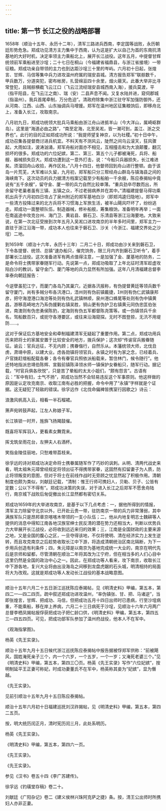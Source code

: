 ```yaml
---
---
---
```

title: 第一节 长江之役的战略部署
---




1658年（顺治十五年、永历十二年），清军三路进兵西南，李定国等战败，永历朝廷形势危急。郑成功见清方主力集中于西南，认为这是扩大以自己为首的东南抗清基地的大好时机，决定率领主力乘船北上，展开长江战役。这年五月，中提督甘辉统领前军乘船进至沙埕；二十七日在桐山（今福建省福鼎县，与浙江省接境）一带征粮。郑成功亲自带领的主力也到达距沙埕三十里的岑屿。六月初十日起，张煌言、甘辉、马信等集中兵力进攻温州府属的瑞安县城。清方报告郑军“联䑸数千，甲兵数万，分道突犯，密布帐房，扎营绵亘四十余里，烟火蔽天。此番大举非比寻常登犯，且贼䑸横截飞云江口（飞云江流经瑞安县城西南入海），援兵莫渡，平（指平阳县，在飞云江之南）、瑞（安）二县声息不闻。又复水陆并进，窥伺郡城（指温州）。我兵首尾牵制，万分危迫”。清政府除集中浙江驻守军加强防御外，还从河南、江西、山西、山东抽调兵马增援。郑军在温州地区征集粮饷后，即移舟北上，准备入长江，攻取南京。

八月初九日，郑成功统领大批兵马乘船由浙江舟山进抵羊山（今大洋山，属崎岖群岛）。这里是“海道必由之路”，“南至定海，北至吴淞，皆一潮可到，盖江、浙之交界也”。此行的目的正如郑成功所说：“我提师望复神京，以为社稷。”初十日中午，成功召集各提督商讨进兵机宜。不料天有不测风云，陡然之间乌云滚天，狂风骤起，大雨如注，波涛汹涌，郑军舟船对面亦不相见，互相撞击和为大浪颠覆，翻沉损坏的很多。郑成功的六位妃嫔，第二、第三、第五个儿子都被淹死，兵将、船艘、器械损失巨大。郑成功遭到这一意外打击，说：“今船只兵器损失，长江难进矣。须溜回舟山收拾，再作区处。”八月十四日，他督师回到舟山进行整顿。由于该岛一片荒芜，大军难以久留，九月初，郑军船只分三帮经舟山群岛与镇海县之间的海峡南下。这次动员的兵力据清方档案记载至少有船舶一千余艘，陈应泰揭帖中竟说有“五千余艘”，留守金、厦一带的兵力自然比较单薄。“重兵劲卒尽数而出，所余留守老巢者虽有三镇、五镇之众，不过老弱病养并在其中。”清福建提督马得功乘机出兵于六月初四日攻占了泉州附近的郑军基地白沙（即郑鸿逵归隐地）。郑军中一些清方投降过来的北方兵将不习惯海上军旅生活，被羊山飓风吓坏了，纷纷逃走。郑成功一面整顿队伍，制造器械，修补船舰，筹集粮饷，准备明年再举；一面在南返途中攻克台州、海门卫、黄岩县、磐石卫、乐清县等浙江沿海要地。大致来说，在第一次北征受挫到次年五月入吴淞口进攻南京的半年多时间里，郑军主力一直驻于浙江沿海一带，成功本人也往来于磐石卫、沙关（今浙江、福建交界处之沙埕）二地。

到1659年（顺治十六年，永历十三年）二月二十日，郑成功由沙关来到磐石卫，下令各提督、统领、总镇“速办船只，催完饷务，限三月内齐到磐石卫听令”，着手部署长江战役。这次准备进军有两点值得注意，一是加强了金、厦基地的防务，二是命令将士携带家眷随军行动。先说第一点，郑成功吸取了上年北征时清军趁虚攻陷白沙的教训，留守金门、厦门等地的兵力显然有所加强。这年八月清福建总督李率泰向朝廷报告：

今逆孽虽犯江宁，而厦门各岛乃其巢穴，近据各汛报称，有伪提督黄廷等领兵数千留守厦门，尚有多贼分布各汛港口，浯州则有伪前镇戴捷，州则有伪仁武镇康邦彦，把守海澄港口海沧等处则有伪礼武镇林顺，泉州港口蜂尾等处则有伪中镇黄昌，游移高崎地方乃系伪援剿右镇吴胜，铜山更有伪护卫右镇黄元同伪忠匡伯张进，南澳则有伪忠勇侯陈豹，定海则有伪五军都督陈尧策等。或一伪镇领兵千余名，驾船数百只，或扼守各港要区，或往来沿海窥探。无时不图登掠，无汛不用堤防……。



这对于保证后方基地安全和牵制福建清军无疑起了重要作用。第二点，郑成功用兵历来把将士的家属安置于比较安全的地方，拨兵保护；这次却“传谕官兵搬眷随征。谕云：官兵远征，不无内顾；携眷偕行，自然乐从。本藩统领大师，北伐丑虏，肃靖中原，以建大业。虑各勋镇将领官兵，永镇之时有为家之念，已经着兵、户官拨赶缯船配载各眷；各令有眷官兵照依派船载来，暂住林门，候令随行”。他还特地指派忠靖伯陈辉、宣毅前镇陈泽领水师一镇保护女眷船只，随军行动。据记载，“时官兵俱各欣悦”，只是苦了晕船的太太小姐们，“颇有怨言”。古语有云：“军中有妇，士气不扬”，郑成功当然不会轻易违反这个军事原则。他这样做的原因是认定攻克南京、收取江南有必胜的把握，命令中用了“永镇”字样就是个证据。这无疑犯了轻敌的错误。徐孚远作《北伐命偏裨皆携室行因歌之》诗云：

浪激风帆高入云，相看一半石榴裙。

箫声宛转鼓声起，江左人称娘子军。

长江铁锁一时开，旌旆飞扬羯鼓催。

既喜将军挥羽入，更看素女舞霓来。

挥戈筑垒雨花台，左狎夫人右酒杯。

笑指金陵佳丽地，只愁难带荔枝来。



徐孚远的诗对郑成功决定命将士携眷属随军作了巧妙的讽刺。从明、清两代战史来看，明太祖朱元璋曾经规定将领出征不得携带家眷，这固然有扣留妻子为人质，防止将领叛变的意图，但对于将士在前线作战时无旁顾之忧显然起了积极作用。清朝制度也颇为类似，刘献廷记载，“清制：惟王行师可携妇人，贝勒、贝子、公皆有定数；公以下不得有”。郑成功决策的失误，对于进入长江之后郑军不愿舍舟陆行，南京城下战败后匆促撤出长江显然都有密切关系。

郑成功1659年的大举进攻南京，是基于以下几点考虑：一，据他所得到的情报，清军主力除留守北京以外，已开赴云贵一带，驻防南京一带的兵力非常薄弱，其中满族军队只是昂邦章京喀喀木带领的一支小队伍；二，他从内地复明志士魏耕等人提供的消息中得知江南各地汉族官绅士民反清的潜在势力还相当大，判断以优势兵力大举展开长江战役，必将收到远近来归的效果；三，江南是全国财政的主要来源之地，又是全国的腹心之区，一旦夺得该地，不仅将使明、清在经济实力上发生逆转，而且攻克南京之后趁势收取长江中下游，将造成清朝统治区南北隔断，为下一步用兵创造有利条件；四，朱元璋是以南京为基地完成统一大业的，南京在明代先后是京师和留都，尽管清朝在顺治二年将其改为江宁府，但在相当多的人们心目中这里仍然是全国的政治中心之一。因此，在郑成功等人看来，攻下南京，收取长江中下游各地，复兴大业将由出没海岛之间移到龙盘虎踞的石头城，明清相持的局面将大为改观。这就是郑成功等人发动长江战役的基本战略意图。



* * *



顺治十五年六月二十五日浙江巡抚陈应泰揭帖，见《明清史料》甲编，第五本，第四二一—四二四页。疏中叙述郑成功进攻温州，“率伪镇张、甘、把、马诸逆”，当即张煌言，甘辉、把成功、马信，但把成功五月十四日出师时已患病，行至沙埕病重，不能乘船，移在岸上养病，六月二十三日病死于沙埕，见顺治十六年六月两广总督李栖凤揭帖报俘获把成功子把仁龄口供，《明清史料》甲编，第五本，第四五三—四五四页。可见，把成功部军队参加了温州府战役，他本人不在军中。 ​​​​​​​​​



《观海指掌图》。 ​​​​​​​​​



杨英《先王实录》。 ​​​​​​​​​



顺治十五年九月十五日候代浙江巡抚陈应泰揭帖中报告据被俘郑军供称：“前被飓风，国姓淹死亲子三个，内一个六岁，一个五岁，一个一岁；又淹死老婆三个。”见《明清史料》甲编，第五本，第四三〇页。杨英《先王实录》写作“六位妃嫔”，按明制延平王正妻可称妃，时成功妻董氏不在军中，杨英称其妾为“妃嫔”，显为僭越。 ​​​​​​​​​



《先王实录》。 ​​​​​​​​​



见前引顺治十五年九月十五日陈应泰揭帖。 ​​​​​​​​​



顺治十五年六月初十日福建巡抚刘汉祚揭帖，见《明清史料》甲编，第五本，第四二五页。 ​​​​​​​​​



按，明大统历闰正月，清时宪历闰三月，此处系明历。 ​​​​​​​​​



杨英《先王实录》。 ​​​​​​​​​



《明清史料》甲编，第五本，第四六一页。 ​​​​​​​​​



《先王实录》。 ​​​​​​​​​



《先王实录》。 ​​​​​​​​​



参见《汉书》卷五十四《李广苏建传》。 ​​​​​​​​​



徐孚远《钓璜堂存稿》卷二十。 ​​​​​​​​​



刘献廷《广阳杂记》卷二《建义侯林兴珠阿克萨之捷》条。按，清王公出师时所携妇人亦非正妻。 ​​​​​​​​​